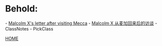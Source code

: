 =Behold:=
- [[Malcolm X's letter after visiting Mecca]]
- [[Malcolm X 从麦加回来后的访谈]]
- ClassNotes
- PickClass

[[index|HOME]]
